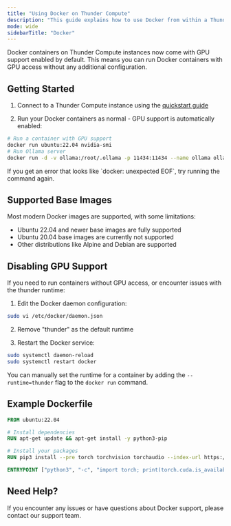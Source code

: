 ```yaml
---
title: "Using Docker on Thunder Compute"
description: "This guide explains how to use Docker from within a Thunder Compute instance"
mode: wide
sidebarTitle: "Docker"
---
```


Docker containers on Thunder Compute instances now come with GPU support enabled by default. This means you can run Docker containers with GPU access without any additional configuration.

## Getting Started

1. Connect to a Thunder Compute instance using the [quickstart guide](https://docs.thundercompute.com/docs/quickstart)

2. Run your Docker containers as normal - GPU support is automatically enabled:

```bash
# Run a container with GPU support
docker run ubuntu:22.04 nvidia-smi
# Run Ollama server
docker run -d -v ollama:/root/.ollama -p 11434:11434 --name ollama ollama/ollama
```

<Warning>
  If you get an error that looks like `docker: unexpected EOF`, try running the
  command again.
</Warning>

## Supported Base Images

Most modern Docker images are supported, with some limitations:

- Ubuntu 22.04 and newer base images are fully supported
- Ubuntu 20.04 base images are currently not supported
- Other distributions like Alpine and Debian are supported

## Disabling GPU Support

If you need to run containers without GPU access, or encounter issues with the thunder runtime:

1. Edit the Docker daemon configuration:

```bash
sudo vi /etc/docker/daemon.json
```

2. Remove "thunder" as the default runtime

3. Restart the Docker service:

```bash
sudo systemctl daemon-reload
sudo systemctl restart docker
```

You can manually set the runtime for a container by adding the `--runtime=thunder` flag to the `docker run` command.

## Example Dockerfile

```dockerfile
FROM ubuntu:22.04

# Install dependencies
RUN apt-get update && apt-get install -y python3-pip

# Install your packages
RUN pip3 install --pre torch torchvision torchaudio --index-url https://download.pytorch.org/whl/nightly/cu126

ENTRYPOINT ["python3", "-c", "import torch; print(torch.cuda.is_available())"]
```

## Need Help?

If you encounter any issues or have questions about Docker support, please contact our support team.

